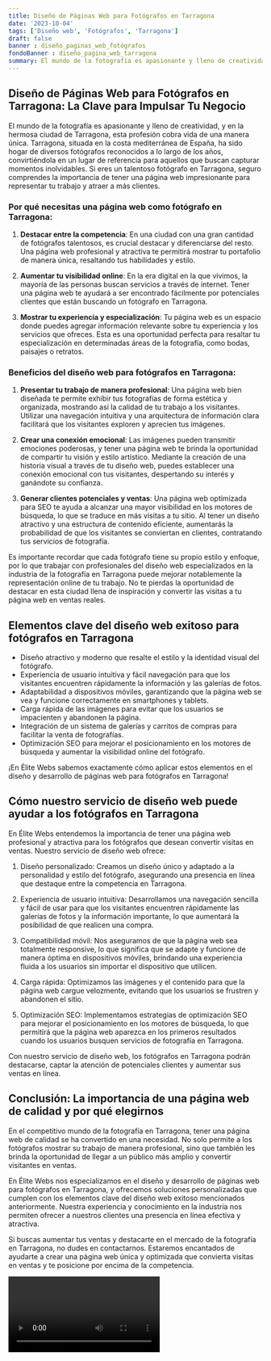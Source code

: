 ```yaml
---
title: Diseño de Páginas Web para Fotógrafos en Tarragona
date: '2023-10-04'
tags: ['Diseño web', 'Fotógrafos', 'Tarragona']
draft: false
banner : diseño_paginas_web_fotógrafos
fondoBanner : diseño_pagina_web_tarragona
summary: El mundo de la fotografía es apasionante y lleno de creatividad, y en la hermosa ciudad de Tarragona, esta profesión cobra vida de una manera única. Tarragona, situada en la costa mediterránea de España, ha sido hogar de diversos fotógrafos reconocidos a lo largo de los años, convirtiéndola en un lugar de referencia para aquellos que buscan capturar momentos inolvidables. Si eres un talentoso fotógrafo en Tarragona, seguro comprendes la importancia de tener una página web impresionante para representar tu trabajo y atraer a más clientes.
---
```


## Diseño de Páginas Web para Fotógrafos en Tarragona: La Clave para Impulsar Tu Negocio

El mundo de la fotografía es apasionante y lleno de creatividad, y en la hermosa ciudad de Tarragona, esta profesión cobra vida de una manera única. Tarragona, situada en la costa mediterránea de España, ha sido hogar de diversos fotógrafos reconocidos a lo largo de los años, convirtiéndola en un lugar de referencia para aquellos que buscan capturar momentos inolvidables. Si eres un talentoso fotógrafo en Tarragona, seguro comprendes la importancia de tener una página web impresionante para representar tu trabajo y atraer a más clientes.

### Por qué necesitas una página web como fotógrafo en Tarragona:

1. **Destacar entre la competencia**: En una ciudad con una gran cantidad de fotógrafos talentosos, es crucial destacar y diferenciarse del resto. Una página web profesional y atractiva te permitirá mostrar tu portafolio de manera única, resaltando tus habilidades y estilo.

2. **Aumentar tu visibilidad online**: En la era digital en la que vivimos, la mayoría de las personas buscan servicios a través de internet. Tener una página web te ayudará a ser encontrado fácilmente por potenciales clientes que están buscando un fotógrafo en Tarragona.

3. **Mostrar tu experiencia y especialización**: Tu página web es un espacio donde puedes agregar información relevante sobre tu experiencia y los servicios que ofreces. Esta es una oportunidad perfecta para resaltar tu especialización en determinadas áreas de la fotografía, como bodas, paisajes o retratos.

### Beneficios del diseño web para fotógrafos en Tarragona:

1. **Presentar tu trabajo de manera profesional**: Una página web bien diseñada te permite exhibir tus fotografías de forma estética y organizada, mostrando así la calidad de tu trabajo a los visitantes. Utilizar una navegación intuitiva y una arquitectura de información clara facilitará que los visitantes exploren y aprecien tus imágenes.

2. **Crear una conexión emocional**: Las imágenes pueden transmitir emociones poderosas, y tener una página web te brinda la oportunidad de compartir tu visión y estilo artístico. Mediante la creación de una historia visual a través de tu diseño web, puedes establecer una conexión emocional con tus visitantes, despertando su interés y ganándote su confianza.

3. **Generar clientes potenciales y ventas**: Una página web optimizada para SEO te ayuda a alcanzar una mayor visibilidad en los motores de búsqueda, lo que se traduce en más visitas a tu sitio. Al tener un diseño atractivo y una estructura de contenido eficiente, aumentarás la probabilidad de que los visitantes se conviertan en clientes, contratando tus servicios de fotografía.

Es importante recordar que cada fotógrafo tiene su propio estilo y enfoque, por lo que trabajar con profesionales del diseño web especializados en la industria de la fotografía en Tarragona puede mejorar notablemente la representación online de tu trabajo. No te pierdas la oportunidad de destacar en esta ciudad llena de inspiración y convertir las visitas a tu página web en ventas reales.

<GifSeo />

<Cta />

## Elementos clave del diseño web exitoso para fotógrafos en Tarragona

- Diseño atractivo y moderno que resalte el estilo y la identidad visual del fotógrafo.
- Experiencia de usuario intuitiva y fácil navegación para que los visitantes encuentren rápidamente la información y las galerías de fotos.
- Adaptabilidad a dispositivos móviles, garantizando que la página web se vea y funcione correctamente en smartphones y tablets.
- Carga rápida de las imágenes para evitar que los usuarios se impacienten y abandonen la página.
- Integración de un sistema de galerías y carritos de compras para facilitar la venta de fotografías.
- Optimización SEO para mejorar el posicionamiento en los motores de búsqueda y aumentar la visibilidad online del fotógrafo.

¡En Élite Webs sabemos exactamente cómo aplicar estos elementos en el diseño y desarrollo de páginas web para fotógrafos en Tarragona!

## Cómo nuestro servicio de diseño web puede ayudar a los fotógrafos en Tarragona

En Élite Webs entendemos la importancia de tener una página web profesional y atractiva para los fotógrafos que desean convertir visitas en ventas. Nuestro servicio de diseño web ofrece:

1. Diseño personalizado: Creamos un diseño único y adaptado a la personalidad y estilo del fotógrafo, asegurando una presencia en línea que destaque entre la competencia en Tarragona.

2. Experiencia de usuario intuitiva: Desarrollamos una navegación sencilla y fácil de usar para que los visitantes encuentren rápidamente las galerías de fotos y la información importante, lo que aumentará la posibilidad de que realicen una compra.

3. Compatibilidad móvil: Nos aseguramos de que la página web sea totalmente responsive, lo que significa que se adapte y funcione de manera óptima en dispositivos móviles, brindando una experiencia fluida a los usuarios sin importar el dispositivo que utilicen.

4. Carga rápida: Optimizamos las imágenes y el contenido para que la página web cargue velozmente, evitando que los usuarios se frustren y abandonen el sitio.

5. Optimización SEO: Implementamos estrategias de optimización SEO para mejorar el posicionamiento en los motores de búsqueda, lo que permitirá que la página web aparezca en los primeros resultados cuando los usuarios busquen servicios de fotografía en Tarragona.

Con nuestro servicio de diseño web, los fotógrafos en Tarragona podrán destacarse, captar la atención de potenciales clientes y aumentar sus ventas en línea.

## Conclusión: La importancia de una página web de calidad y por qué elegirnos

En el competitivo mundo de la fotografía en Tarragona, tener una página web de calidad se ha convertido en una necesidad. No solo permite a los fotógrafos mostrar su trabajo de manera profesional, sino que también les brinda la oportunidad de llegar a un público más amplio y convertir visitantes en ventas.

En Élite Webs nos especializamos en el diseño y desarrollo de páginas web para fotógrafos en Tarragona, y ofrecemos soluciones personalizadas que cumplen con los elementos clave del diseño web exitoso mencionados anteriormente. Nuestra experiencia y conocimiento en la industria nos permiten ofrecer a nuestros clientes una presencia en línea efectiva y atractiva.

Si buscas aumentar tus ventas y destacarte en el mercado de la fotografía en Tarragona, no dudes en contactarnos. Estaremos encantados de ayudarte a crear una página web única y optimizada que convierta visitas en ventas y te posicione por encima de la competencia.

<Video />

<CtaBot job='Fotógrafos' city='Tarragona'/>

<Gmaps query='Tarragona+españa+maps' />